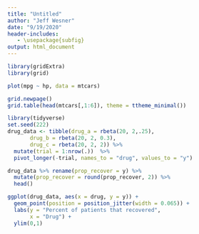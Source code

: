 ```yaml
---
title: "Untitled"
author: "Jeff Wesner"
date: "9/19/2020"
header-includes:
   - \usepackage{subfig}
output: html_document
---
```

```r
library(gridExtra)
library(grid)

plot(mpg ~ hp, data = mtcars)

grid.newpage()
grid.table(head(mtcars[,1:6]), theme = ttheme_minimal())

```

```r
library(tidyverse)
set.seed(222)
drug_data <- tibble(drug_a = rbeta(20, 2,.25),
       drug_b = rbeta(20, 2, 0.3),
       drug_c = rbeta(20, 2, 2)) %>% 
  mutate(trial = 1:nrow(.))  %>% 
  pivot_longer(-trial, names_to = "drug", values_to = "y")

drug_data %>% rename(prop_recover = y) %>% 
  mutate(prop_recover = round(prop_recover, 2)) %>% 
  head()

ggplot(drug_data, aes(x = drug, y = y)) +
  geom_point(position = position_jitter(width = 0.065)) +
  labs(y = "Percent of patients that recovered",
       x = "Drug") +
  ylim(0,1)

```

